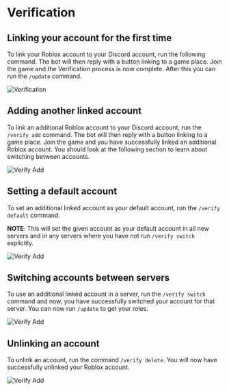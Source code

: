 
# Verification

## Linking your account for the first time

To link your Roblox account to your Discord account, run the following command. The bot will then reply with a button
linking to a game place. Join the game and the Verification process is now complete. After this you can run the `/update` command.

<div className="bg-gradient-to-r from-green-400 to-blue-500 flex py-8 px-6 rounded-sm">
  <Image
    src={verifySetup}
    alt="Verification"
    className="rounded-md shadow-xl"
  />
</div>

## Adding another linked account

To link an additional Roblox account to your Discord account, run the `/verify add` command. The bot will then reply with a button
linking to a game place. Join the game and you have successfully linked an additional Roblox account. You should look at the
following section to learn about switching between accounts.

<div className="bg-gradient-to-r from-green-400 to-blue-500 flex py-8 px-6 rounded-sm">
  <Image src={verifyAdd} alt="Verify Add" className="rounded-md shadow-xl" />
</div>

## Setting a default account

To set an additional linked account as your default account, run the `/verify default` command.

**NOTE**: This will set the given account as your default account in all new servers and in any servers where you have not
run `/verify switch` explicitly.

<div className="bg-gradient-to-r from-green-400 to-blue-500 flex py-8 px-6 rounded-sm">
  <Image
    src={verifyDefault}
    alt="Verify Add"
    className="rounded-md shadow-xl"
  />
</div>

## Switching accounts between servers

To use an additional linked account in a server, run the `/verify switch` command and now, you have successfully switched your
account for that server. You can now run `/update` to get your roles.

<div className="bg-gradient-to-r from-green-400 to-blue-500 flex py-8 px-6 rounded-sm">
  <Image src={verifySwitch} alt="Verify Add" className="rounded-md shadow-xl" />
</div>

## Unlinking an account

To unlink an account, run the command `/verify delete`. You will now have successfully unlinked your Roblox account.

<div className="bg-gradient-to-r from-green-400 to-blue-500 flex py-8 px-6 rounded-sm">
  <Image src={verifyDelete} alt="Verify Add" className="rounded-md shadow-xl" />
</div>
